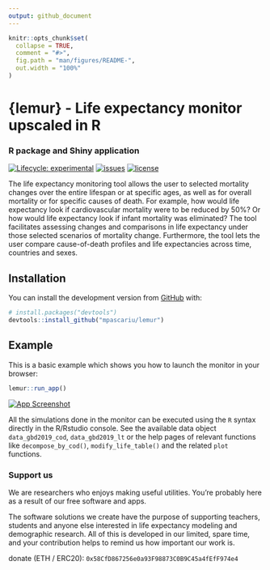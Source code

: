 ```yaml
---
output: github_document
---
```


<!-- README.md is generated from README.Rmd. Please edit that file -->

```r
knitr::opts_chunk$set(
  collapse = TRUE,
  comment = "#>",
  fig.path = "man/figures/README-",
  out.width = "100%"
)
```

# {lemur} - Life expectancy monitor upscaled in R
### R package and Shiny application

<!-- badges: start -->
[![Lifecycle: experimental](https://img.shields.io/badge/lifecycle-experimental-orange.svg)](https://www.tidyverse.org/lifecycle/#experimental)
[![issues](https://img.shields.io/github/issues-raw/mpascariu/lemur.svg)](https://github.com/mpascariu/lemur/issues)
[![license](https://img.shields.io/badge/License-GNU GPLv3-blue.svg)](https://github.com/mpascariu/lemur/blob/master/LICENSE)

<!-- badges: end -->

The life expectancy monitoring tool allows the user to selected 
mortality changes over the entire lifespan or at specific ages, as well as 
for overall mortality or for specific causes of death. For example, how 
would life expectancy look if cardiovascular mortality were to be reduced 
by 50\%? Or how would life expectancy look if infant mortality was eliminated? 
The tool facilitates assessing changes and comparisons in life expectancy 
under those selected scenarios of mortality change. Furthermore, the tool 
lets the user compare cause-of-death profiles and life expectancies across 
time, countries and sexes.

## Installation

You can install the development version from 
[GitHub](https://github.com/mpascariu/lemur) with:

``` r
# install.packages("devtools")
devtools::install_github("mpascariu/lemur")
```
## Example

This is a basic example which shows you how to launch the monitor in your
browser:

```r
lemur::run_app()
```
[![App Screenshot](inst/app/www/app_lemur_20211209.png)](https://github.com/mpascariu/lemur)

All the simulations done in the monitor can be executed using the `R` syntax
directly in the R/Rstudio console. See the available data object 
`data_gbd2019_cod`, `data_gbd2019_lt` or the help pages of relevant functions 
like `decompose_by_cod()`, `modify_life_table()` and the related `plot` 
functions.

### Support us
We are researchers who enjoys making useful utilities. 
You're probably here as a result of our free software and apps.

The software solutions we create have the purpose of supporting teachers, 
students and anyone else interested in life expectancy modeling and demographic 
research. All of this is developed in our limited, spare time, 
and your contribution helps to remind us how important our work is.

donate (ETH / ERC20): `0x58CfD867256e0a93F98873C0B9C45a4fEfF974e4`
